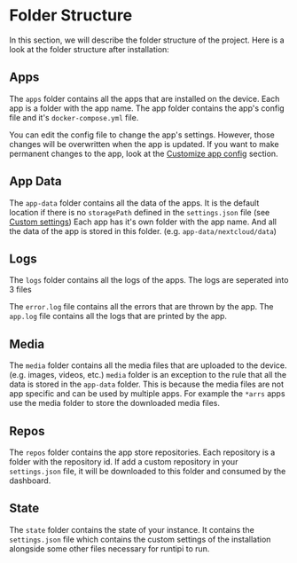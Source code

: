 
# Folder Structure

In this section, we will describe the folder structure of the project.
Here is a look at the folder structure after installation:

<FileTree>
  <FileTree.Folder name="runtipi" defaultOpen>
    <FileTree.Folder name="apps" />
    <FileTree.Folder name="app-data" />
    <FileTree.Folder name="logs" />
    <FileTree.Folder name="media" defaultClosed>
      <FileTree.Folder name="data" defaultClosed>
        <FileTree.Folder name="books" />
        <FileTree.Folder name="comics" />
        <FileTree.Folder name="images" />
        <FileTree.Folder name="movies" />
        <FileTree.Folder name="music" />
        <FileTree.Folder name="podcasts" />
        <FileTree.Folder name="roms" />
        <FileTree.Folder name="tv" />
      </FileTree.Folder>
      <FileTree.Folder name="downloads" defaultClosed>
        <FileTree.Folder name="watch" />
        <FileTree.Folder name="completed" />
        <FileTree.Folder name="incomplete" />
      </FileTree.Folder>
      <FileTree.Folder name="torrents" defaultClosed>
        <FileTree.Folder name="watch" />
        <FileTree.Folder name="completed" />
        <FileTree.Folder name="incomplete" />
      </FileTree.Folder>
      <FileTree.Folder name="usenet" defaultClosed>
        <FileTree.Folder name="watch" />
        <FileTree.Folder name="completed" />
        <FileTree.Folder name="incomplete" />
      </FileTree.Folder>
    </FileTree.Folder>
    <FileTree.Folder name="repos" />
    <FileTree.Folder name="state" />
  </FileTree.Folder>
</FileTree>

## Apps

The `apps` folder contains all the apps that are installed on the device.
Each app is a folder with the app name. The app folder contains the app's config file and it's `docker-compose.yml` file.

You can edit the config file to change the app's settings. However, those changes will be overwritten when the app is updated.
If you want to make permanent changes to the app, look at the [Customize app config](/docs/guides/customize-app-config) section.

## App Data

The `app-data` folder contains all the data of the apps.
It is the default location if there is no `storagePath` defined in the `settings.json` file (see [Custom settings](/docs/getting-started/custom-settings))
Each app has it's own folder with the app name. And all the data of the app is stored in this folder. (e.g. `app-data/nextcloud/data`)

## Logs

The `logs` folder contains all the logs of the apps. The logs are seperated into 3 files

<FileTree>
  <FileTree.Folder name="logs" defaultOpen>
    <FileTree.File name="error.log" />
    <FileTree.File name="app.log" />
  </FileTree.Folder>
</FileTree>

The `error.log` file contains all the errors that are thrown by the app. The `app.log` file contains all the logs that are printed by the app.

## Media

The `media` folder contains all the media files that are uploaded to the device. (e.g. images, videos, etc.)
`media` folder is an exception to the rule that all the data is stored in the `app-data` folder.
This is because the media files are not app specific and can be used by multiple apps.
For example the `*arrs` apps use the media folder to store the downloaded media files.

## Repos

The `repos` folder contains the app store repositories. Each repository is a folder with the repository id.
If add a custom repository in your `settings.json` file, it will be downloaded to this folder and consumed by the dashboard.

## State

The `state` folder contains the state of your instance. It contains the `settings.json` file which contains the custom settings of the installation alongside some other files necessary for runtipi to run.
